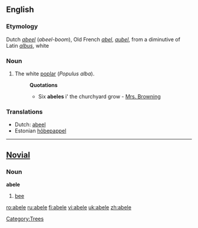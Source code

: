 {{see|Abele}}
{{wikipedia}}
==English==

===Etymology===
Dutch ''[[abeel]]'' (''abeel-boom''), Old French ''[[abel]]'', ''[[aubel]]'', from a diminutive of Latin ''[[albus]]'', white

===Noun===
{{en-noun}}

#The white [[poplar]] (''Populus alba'').
#:'''Quotations'''
#:*Six '''abeles''' i' the churchyard grow - [[Mrs. Browning]]

===Translations===
{{top}}
*Dutch: [[abeel]] {{m}}
*Estonian [[hõbepappel]]
{{bottom}}

[[Category:Trees]]

----

==[[Novial]]==

===Noun===
'''abele'''
#[[bee]]

[[ro:abele]]
[[ru:abele]]
[[fi:abele]]
[[vi:abele]]
[[uk:abele]]
[[zh:abele]]
